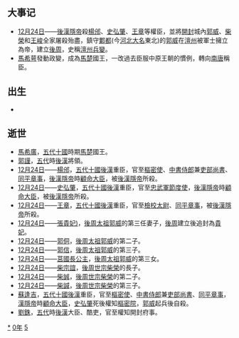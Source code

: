 {{yearTOC|950|于阗'''[[同慶_(于闐)|同慶]]三十九年'''；辽'''[[天祿_(遼朝)|天祿]]四年'''；南汉'''-{[[乾和|乾和]]}-八年'''；马楚'''[[乾祐_(後漢)|-{乾}-祐]]三年'''，'''[[保大_(南唐)|保大]]八年'''；后蜀'''[[广政|广政]]十三年'''；南唐（马楚）'''[[保大_(南唐)|保大]]八年'''；大理'''[[至治_(大理)|至治]]五年'''；后汉（吴越、荆南、马楚）'''[[乾祐_(後漢)|-{乾}-祐]]三年'''；日本'''[[天曆_(日本)|天曆]]四年'''}}
== 大事记 ==
*[[12月24日|12月24日]]——[[後漢隱帝|後漢隱帝]]殺[[楊邠|楊邠]]、[[史弘肇|史弘肇]]、[[王章_(五代)|王章]]等權臣，並將[[開封|開封]]城內[[郭威|郭威]]、[[柴榮|柴榮]]和[[王峻_(后周)|王峻]]全家屠殺殆盡，鎮守[[鄴都|鄴都]](今[[河北|河北]][[大名县|大名]]東北)的[[郭威|郭威]]在[[澶州|澶州]]被軍士擁立為帝，建立[[後周|後周]]，史稱[[郭威滅漢|澶州兵變]]。
* [[馬希萼|馬希萼]]發動政變，成為[[馬楚|馬楚]]國王，一改過去臣服中原王朝的慣例，轉向[[南唐|南唐]]稱臣。

== 出生 ==
*

== 逝世 ==
{{Wikisource year mention}}
*[[馬希廣|馬希廣]]，[[五代十國|五代十國]]時期[[馬楚|馬楚]]國王。
*[[郭謹|郭謹]]，[[五代|五代]]時[[後漢|後漢]]將領。
*[[12月24日|12月24日]]——[[楊邠|楊邠]]，[[五代十國|五代十國]][[後漢|後漢]]重臣，官至[[樞密使|樞密使]]、[[中書侍郎|中書侍郎]]兼[[吏部尚書|吏部尚書]]、[[同平章事|同平章事]]，[[後漢隱帝|後漢隱帝]]時[[顧命大臣|顧命大臣]]，被[[後漢隱帝|後漢隱帝]]所殺。
*[[12月24日|12月24日]]——[[史弘肇|史弘肇]]，[[五代十國|五代十國]][[後漢|後漢]]重臣，官至[[忠武軍節度使|忠武軍節度使]]，[[後漢隱帝|後漢隱帝]]時[[顧命大臣|顧命大臣]]，被[[後漢隱帝|後漢隱帝]]所殺。
*[[12月24日|12月24日]]——[[王章_(五代)|王章]]，[[五代十國|五代十國]][[後漢|後漢]]重臣，官至[[檢校太尉|檢校太尉]]、[[同平章事|同平章事]]，被[[後漢隱帝|後漢隱帝]]所殺。
*[[12月24日|12月24日]]——[[張貴妃_(後周太祖|張貴妃)]]，[[後周太祖|後周太祖]][[郭威|郭威]]的第三任妻子，[[後周|後周]]建立後追封為[[貴妃|貴妃]]。
*[[12月24日|12月24日]]——[[郭侗|郭侗]]，[[後周太祖|後周太祖]][[郭威|郭威]]的第二子。
*[[12月24日|12月24日]]——[[郭信|郭信]]，[[後周太祖|後周太祖]][[郭威|郭威]]的第三子。
*[[12月24日|12月24日]]——[[莒國長公主|莒國長公主]]，[[後周太祖|後周太祖]][[郭威|郭威]]的第三女。
*[[12月24日|12月24日]]——[[柴宗誼|柴宗誼]]，[[後周世宗|後周世宗]][[柴榮|柴榮]]的長子。
*[[12月24日|12月24日]]——[[柴誠|柴誠]]，[[後周世宗|後周世宗]][[柴榮|柴榮]]的第二子。
*[[12月24日|12月24日]]——[[柴諴|柴諴]]，[[後周世宗|後周世宗]][[柴榮|柴榮]]的第三子。
*[[蘇逢吉|蘇逢吉]]，[[五代十國|五代十國]][[後漢|後漢]]重臣，官至[[樞密使|樞密使]]、[[中書侍郎|中書侍郎]]兼[[吏部尚書|吏部尚書]]、[[同平章事|同平章事]]，[[漢隱帝|漢隱帝]]時[[顧命大臣|顧命大臣]]，[[史弘肇|史弘肇]]死後權知[[樞密院|樞密院]]，[[郭威|郭威]]起兵後自殺。
*[[劉銖|劉銖]]，[[五代|五代]]時[[後漢|後漢]]大臣、酷吏，官至權知開封府事。

[[Category:950年|*]]
[[Category:950年代|0年]]
[[Category:10世纪各年|5]]